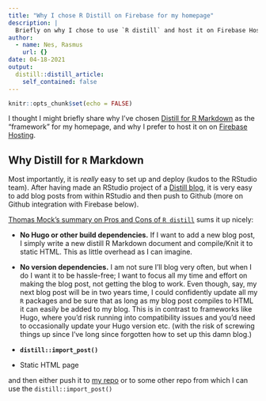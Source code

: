 ```yaml
---
title: "Why I chose R Distill on Firebase for my homepage"
description: |
  Briefly on why I chose to use `R distill` and host it on Firebase Hosting
author:
  - name: Nes, Rasmus
    url: {}
date: 04-18-2021
output:
  distill::distill_article:
    self_contained: false
---
```



```r
knitr::opts_chunk$set(echo = FALSE)
```

I thought I might briefly share why I've chosen [Distill for R Markdown](https://rstudio.github.io/distill/) as the "framework" for my homepage, and why I prefer to host it on on [Firebase Hosting](https://firebase.google.com/docs/hosting/).

## Why Distill for `R` Markdown

Most importantly, it is _really_ easy to set up and deploy (kudos to the RStudio team). After having made an RStudio project of a [Distill blog](https://rstudio.github.io/distill/blog.html), it is very easy to add blog posts from within RStudio and then push to Github (more on Github integration with Firebase below).

[Thomas Mock's summary on Pros and Cons of `R distill`](https://themockup.blog/posts/2020-08-01-building-a-blog-with-distill/#why-consider-distill) sums it up nicely:

- **No Hugo or other build dependencies.** If I want to add a new blog post, I simply write a new distill R Markdown document and compile/Knit it to static HTML. This as little overhead as I can imagine. 
- **No version dependencies.** I am not sure I'll blog very often, but when I do I want it to be hassle-free; I want to focus all my time and effort on making the blog post, not getting the blog to work. Even though, say, my next blog post will be in two years time, I could confidently update all my `R` packages and be sure that as long as my blog post compiles to HTML it can easily be added to my blog. This is in contrast to frameworks like Hugo, where you'd risk running into compatibility issues and you'd need to occasionally update your Hugo version etc. (with the risk of screwing things up since I've long since forgotten how to set up this damn blog.)
- **`distill::import_post()`**


- Static HTML page


and then either push it to [my repo](https://github.com/rasnes/homepage) or to some other repo from which I can use the `distill::import_post()`

















